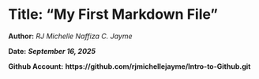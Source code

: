 # Title: "My First Markdown File"

**Author:** *RJ Michelle Naffiza C. Jayme*

**Date:** ***September 16, 2025***

**Github Account:** **https://github.com/rjmichellejayme/Intro-to-Github.git**